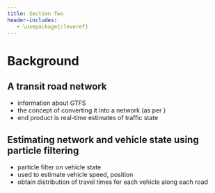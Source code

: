 ```yaml
---
title: Section Two
header-includes:
   - \usepackage{cleveref}
---
```


# Background

## A transit road network

* information about GTFS
* the concept of converting it into a network (as per `\cite{Elliott_2020}`{=latex})
* end product is real-time estimates of traffic state

## Estimating network and vehicle state using particle filtering

* particle filter on vehicle state
* used to estimate vehicle speed, position
* obtain distribution of travel times for each vehicle along each road

